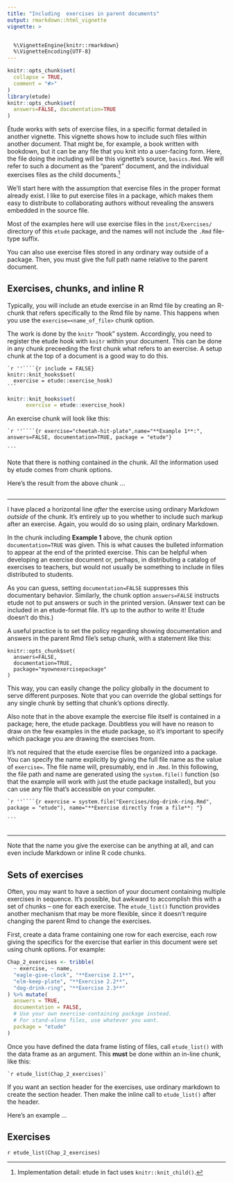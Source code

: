 ```yaml
---
title: "Including  exercises in parent documents"
output: rmarkdown::html_vignette
vignette: >


  %\VignetteEngine{knitr::rmarkdown}
  %\VignetteEncoding{UTF-8}
---
```


```r
knitr::opts_chunk$set(
  collapse = TRUE,
  comment = "#>"
)
library(etude)
knitr::opts_chunk$set(
  answers=FALSE, documentation=TRUE
)
```

Étude works with sets of exercise files, in a specific format detailed in another vignette. This vignette shows how to include such files within another document. That might be, for example, a book written with bookdown, but it can be any file that you knit into a user-facing form. Here, the file doing the including will be this vignette's source, `basics.Rmd`. We will refer to such a document as the "parent" document, and the individual exercises files as the child documents.^[Implementation detail: etude in fact uses `knitr::knit_child()`.] 

We'll start here with the assumption that exercise files in the proper format already exist. I like to put exercise files in a package, which makes them easy to distribute to collaborating authors without revealing the answers embedded in the source file. 

Most of the examples here will use exercise files in the `inst/Exercises/` directory of this `etude` package, and the names will not include the `.Rmd` file-type suffix.  

You can also use exercise files stored in any ordinary way outside of a package. Then, you must give the full path name relative to the parent document. 

## Exercises, chunks, and inline R

Typically, you will include an etude exercise in an Rmd file by creating an R-chunk that refers specifically to the Rmd file by name. This happens when you use the `exercise=<name_of_file>` chunk option.

The work is done by the `knitr` "hook" system. Accordingly, you need to register the etude hook with `knitr` within your document. This can be done in any chunk preceeding the first chunk what refers to an exercise. A setup chunk at the top of a document is a good way to do this.

    `r ''````{r include = FALSE}
    knitr::knit_hooks$set(
      exercise = etude::exercise_hook)
    ```

```r
knitr::knit_hooks$set(
      exercise = etude::exercise_hook)
```

An exercise chunk will look like this:

    `r ''````{r exercise="cheetah-hit-plate",name="**Example 1**:", answers=FALSE, documentation=TRUE, package = "etude"}
    
    ```
    
Note that there is nothing contained *in* the chunk. All the information used by etude comes from chunk options. 

Here's the result from the above chunk ...

```r
```

----------

I have placed a horizontal line *after* the exercise using ordinary Markdown *outside* of the chunk. It's entirely up to you whether to include such markup after an exercise. Again, you would do so using plain, ordinary Markdown.

In the chunk including **Example 1** above, the chunk option `documentation=TRUE` was given. This is what causes the bulleted information to appear at the end of the printed exercise. This can be helpful when developing an exercise document or, perhaps, in distributing a catalog of exercises to teachers, but would not usually be something to include in files distributed to students.

As you can guess, setting `documentation=FALSE` suppresses this documentary behavior. Similarly, the chunk option `answers=FALSE` instructs etude not to put answers or such in the printed version. (Answer text can be included in an etude-format file. It's up to the author to write it! Etude doesn't do this.)

A useful practice is to set the policy regarding showing documentation and answers in the parent Rmd
file's setup chunk, with a statement like this:

    knitr::opts_chunk$set(
      answers=FALSE, 
      documentation=TRUE,
      package="myownexercisepackage"
    )

This way, you can easily change the policy globally in the document to serve different purposes. Note that you can override the global settings for any single chunk by setting that chunk's options directly.

Also note that in the above example the exercise file itself is contained in a package; here, the etude package. Doubtless you will have no reason to draw on the few examples in the etude package, so it's important to specify which package you are drawing the exercises from.

It's not required that the etude exercise files be organized into a package. You can specify the name explicitly by giving the full file name as the value of `exercise=`. The file name will, presumably, end in `.Rmd`.  In this following, the file path and name are generated using the `system.file()` function (so that the example will work with just the etude package installed), but you can use any file that's accessible on your computer.

    `r ''````{r exercise = system.file("Exercises/dog-drink-ring.Rmd", package = "etude"), name="**Exercise directly from a file**: "}
    
    ```

```r
```

--------

Note that the name you give the exercise can be anything at all, and can even include Markdown or inline R code chunks.

## Sets of exercises

Often, you may want to have a section of your document containing multiple exercises in sequence. It's possible, but awkward to accomplish this with a set of chunks -- one for each exercise. The `etude_list()` function provides another mechanism that may be more flexible, since it doesn't require changing the parent Rmd to change the exercises.

First, create a data frame containing one row for each exercise, each row giving the specifics for the exercise that earlier in this document were set using chunk options. For example:

```r
Chap_2_exercises <- tribble(
  ~ exercise, ~ name,
  "eagle-give-clock", "**Exercise 2.1**",
  "elm-keep-plate", "**Exercise 2.2**",
  "dog-drink-ring", "**Exercise 2.3**"
) %>% mutate(
  answers = TRUE,
  documentation = FALSE,
  # Use your own exercise-containing package instead.
  # For stand-alone files, use whatever you want.
  package = "etude" 
)
```

Once you have defined the data frame listing of files, call `etude_list()` with the data frame as an argument. This **must** be done within an in-line chunk, like this:

`` `r etude_list(Chap_2_exercises)` `` 

If you want an section header for the exercises, use ordinary markdown to create the section header. Then make the inline call to `etude_list()` after the header.

Here's an example ...

## Exercises

`r etude_list(Chap_2_exercises)`



